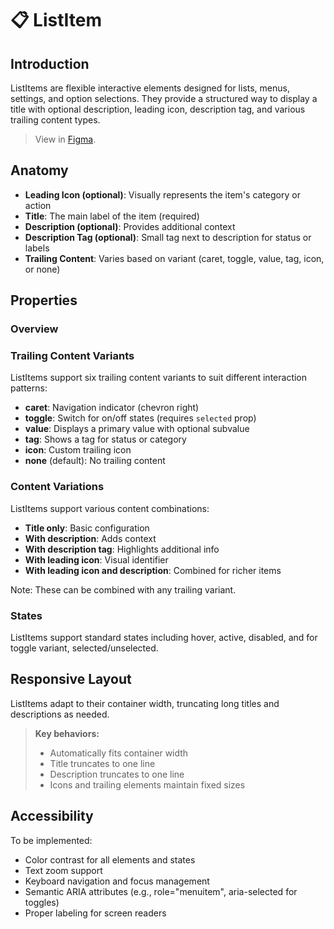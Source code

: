 
<Meta title="Components/ListItem/Docs" of={ListItemStories} />

# 📋 ListItem

## Introduction

ListItems are flexible interactive elements designed for lists, menus, settings, and option selections. They provide a structured way to display a title with optional description, leading icon, description tag, and various trailing content types.

> View in [Figma](https://www.figma.com/design/JxaLVMTWirCpU0rsbZ30k7/2.-Components-Library?node-id=2255-4155).

## Anatomy

<Canvas of={ListItemStories.WithLeadingIconAndDescription} />

- **Leading Icon (optional)**: Visually represents the item's category or action
- **Title**: The main label of the item (required)
- **Description (optional)**: Provides additional context
- **Description Tag (optional)**: Small tag next to description for status or labels
- **Trailing Content**: Varies based on variant (caret, toggle, value, tag, icon, or none)

## Properties

### Overview

<Canvas of={ListItemStories.OnlyTitle} />
<Controls of={ListItemStories.OnlyTitle} />

### Trailing Content Variants

ListItems support six trailing content variants to suit different interaction patterns:

- **caret**: Navigation indicator (chevron right)
- **toggle**: Switch for on/off states (requires `selected` prop)
- **value**: Displays a primary value with optional subvalue
- **tag**: Shows a tag for status or category
- **icon**: Custom trailing icon
- **none** (default): No trailing content

<Canvas of={ListItemStories.TrailingContentVariantsShowcase} />

### Content Variations

ListItems support various content combinations:

- **Title only**: Basic configuration
- **With description**: Adds context
- **With description tag**: Highlights additional info
- **With leading icon**: Visual identifier
- **With leading icon and description**: Combined for richer items

Note: These can be combined with any trailing variant.

<Canvas of={ListItemStories.OnlyTitle} />
<Canvas of={ListItemStories.WithDescription} />
<Canvas of={ListItemStories.WithDescriptionTag} />
<Canvas of={ListItemStories.WithLeadingIcon} />
<Canvas of={ListItemStories.WithLeadingIconAndDescription} />

### States

ListItems support standard states including hover, active, disabled, and for toggle variant, selected/unselected.

<Canvas of={ListItemStories.StateShowcase} />

## Responsive Layout

ListItems adapt to their container width, truncating long titles and descriptions as needed.

<Canvas of={ListItemStories.ResponsiveLayout} />

> **Key behaviors:**
>
> - Automatically fits container width
> - Title truncates to one line
> - Description truncates to one line
> - Icons and trailing elements maintain fixed sizes

## Accessibility

To be implemented:

- Color contrast for all elements and states
- Text zoom support
- Keyboard navigation and focus management
- Semantic ARIA attributes (e.g., role="menuitem", aria-selected for toggles)
- Proper labeling for screen readers
